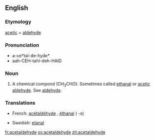 ==English==
{{wikipedia}}

===Etymology===
[[acetic]] + [[aldehyde]]

===Pronunciation===
* a-ce*tal-de-hyde*
* aah-CEH-tahl-deh-HAID

===Noun===
{{en-noun|-}}

# {{organic compound}} A chemical compond (CH<sub>3</sub>CHO). Sometimes called [[ethanal]] or [[acetic aldehyde]]. See [[aldehyde]].

===Translations===
{{trans-top|acetaldehyde}}
*French: [[acétaldéhyde]] {{m}}, [[éthanal]] {{m}} ({{p}} -s)
{{trans-mid}}
*Swedish: [[etanal]] {{c}}
{{trans-bottom}}

[[fr:acetaldehyde]]
[[sv:acetaldehyde]]
[[zh:acetaldehyde]]